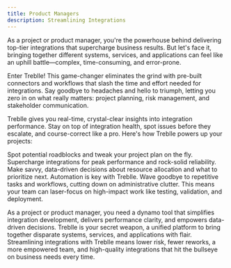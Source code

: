 ```yaml
---
title: Product Managers
description: Streamlining Integrations
---
```


As a project or product manager, you're the powerhouse behind delivering top-tier integrations that supercharge business results. But let's face it, bringing together different systems, services, and applications can feel like an uphill battle—complex, time-consuming, and error-prone.

Enter Treblle! This game-changer eliminates the grind with pre-built connectors and workflows that slash the time and effort needed for integrations. Say goodbye to headaches and hello to triumph, letting you zero in on what really matters: project planning, risk management, and stakeholder communication.

Treblle gives you real-time, crystal-clear insights into integration performance. Stay on top of integration health, spot issues before they escalate, and course-correct like a pro. Here's how Treblle powers up your projects:

Spot potential roadblocks and tweak your project plan on the fly.
Supercharge integrations for peak performance and rock-solid reliability.
Make savvy, data-driven decisions about resource allocation and what to prioritize next.
Automation is key with Treblle. Wave goodbye to repetitive tasks and workflows, cutting down on administrative clutter. This means your team can laser-focus on high-impact work like testing, validation, and deployment.

As a project or product manager, you need a dynamo tool that simplifies integration development, delivers performance clarity, and empowers data-driven decisions. Treblle is your secret weapon, a unified platform to bring together disparate systems, services, and applications with flair. Streamlining integrations with Treblle means lower risk, fewer reworks, a more empowered team, and high-quality integrations that hit the bullseye on business needs every time.
